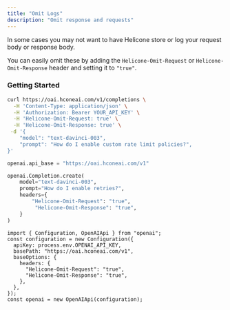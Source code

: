 ```yaml
---
title: "Omit Logs"
description: "Omit response and requests"
---
```


In some cases you may not want to have Helicone store or log your request body or response body.

You can easily omit these by adding the `Helicone-Omit-Request` or `Helicone-Omit-Response` header and setting it to `"true"`.

### Getting Started

<CodeGroup>

```bash Curl
curl https://oai.hconeai.com/v1/completions \
  -H 'Content-Type: application/json' \
  -H 'Authorization: Bearer YOUR_API_KEY' \
  -H 'Helicone-Omit-Request: true' \
  -H 'Helicone-Omit-Response: true' \
 -d '{
    "model": "text-davinci-003",
    "prompt": "How do I enable custom rate limit policies?",
}'
```

```python Python
openai.api_base = "https://oai.hconeai.com/v1"

openai.Completion.create(
    model="text-davinci-003",
    prompt="How do I enable retries?",
    headers={
        "Helicone-Omit-Request": "true",
         "Helicone-Omit-Response": "true",
    }
)
```

```node Node
import { Configuration, OpenAIApi } from "openai";
const configuration = new Configuration({
  apiKey: process.env.OPENAI_API_KEY,
  basePath: "https://oai.hconeai.com/v1",
  baseOptions: {
    headers: {
      "Helicone-Omit-Request": "true",
      "Helicone-Omit-Response": "true",
    },
  },
});
const openai = new OpenAIApi(configuration);
```

</CodeGroup>
